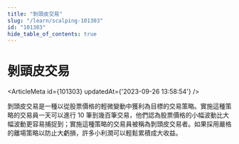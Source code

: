 ```yaml
---
title: "剝頭皮交易"
slug: "/learn/scalping-101303"
id: "101303"
hide_table_of_contents: true
---
```



# 剝頭皮交易

<ArticleMeta id={101303} updatedAt={'2023-09-26 13:58:54'} />
<div className='border-solid border-b border-t-0 my-4 border-[var(--ifm-color-gray-300)]' />

剝頭皮交易是一種以從股票價格的輕微變動中獲利為目標的交易策略。實施這種策略的交易員一天可以進行 10 筆到幾百筆交易，他們認為股票價格的小幅波動比大幅波動更容易捕捉到；實施這種策略的交易員被稱為剝頭皮交易者。如果採用嚴格的離場策略以防止大虧損，許多小利潤可以輕鬆累積成大收益。
